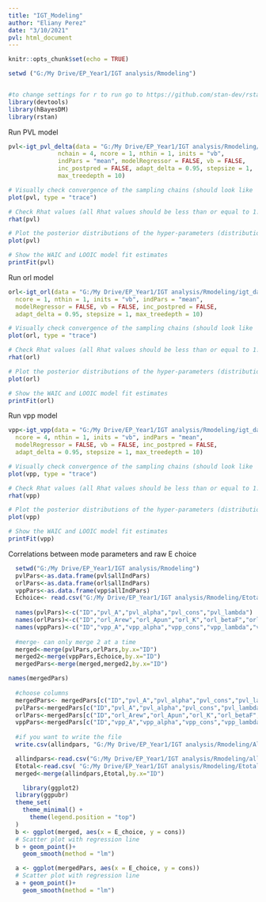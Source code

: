 ```yaml
---
title: "IGT_Modeling"
author: "Eliany Perez"
date: "3/10/2021"
pvl: html_document
---
```


```r
knitr::opts_chunk$set(echo = TRUE)
```

```r
setwd ("G:/My Drive/EP_Year1/IGT analysis/Rmodeling")


#to change settings for r to run go to https://github.com/stan-dev/rstan/wiki/RStan-Getting-Started
library(devtools)
library(hBayesDM)
library(rstan)
```

Run PVL model

```r
pvl<-igt_pvl_delta(data = "G:/My Drive/EP_Year1/IGT analysis/Rmodeling/igt_data2.txt", niter = 4000, nwarmup = 1000,
              nchain = 4, ncore = 1, nthin = 1, inits = "vb",
              indPars = "mean", modelRegressor = FALSE, vb = FALSE,
              inc_postpred = FALSE, adapt_delta = 0.95, stepsize = 1,
              max_treedepth = 10)

```

```r
# Visually check convergence of the sampling chains (should look like 'hairy caterpillars')
plot(pvl, type = "trace")

# Check Rhat values (all Rhat values should be less than or equal to 1.1)
rhat(pvl)

# Plot the posterior distributions of the hyper-parameters (distributions should be unimodal)
plot(pvl)

# Show the WAIC and LOOIC model fit estimates
printFit(pvl)
```

Run orl model

```r
orl<-igt_orl(data = "G:/My Drive/EP_Year1/IGT analysis/Rmodeling/igt_data2.txt", niter = 4000, nwarmup = 1000, nchain = 4,
  ncore = 1, nthin = 1, inits = "vb", indPars = "mean",
  modelRegressor = FALSE, vb = FALSE, inc_postpred = FALSE,
  adapt_delta = 0.95, stepsize = 1, max_treedepth = 10)
```

```r
# Visually check convergence of the sampling chains (should look like 'hairy caterpillars')
plot(orl, type = "trace")

# Check Rhat values (all Rhat values should be less than or equal to 1.1)
rhat(orl)

# Plot the posterior distributions of the hyper-parameters (distributions should be unimodal)
plot(orl)

# Show the WAIC and LOOIC model fit estimates
printFit(orl)
```

Run vpp model

```r
vpp<-igt_vpp(data = "G:/My Drive/EP_Year1/IGT analysis/Rmodeling/igt_data2.txt", niter = 4000, nwarmup = 1000, nchain = 4,
  ncore = 4, nthin = 1, inits = "vb", indPars = "mean",
  modelRegressor = FALSE, vb = FALSE, inc_postpred = FALSE,
  adapt_delta = 0.95, stepsize = 1, max_treedepth = 10)
```

```r
# Visually check convergence of the sampling chains (should look like 'hairy caterpillars')
plot(vpp, type = "trace")

# Check Rhat values (all Rhat values should be less than or equal to 1.1)
rhat(vpp)

# Plot the posterior distributions of the hyper-parameters (distributions should be unimodal)
plot(vpp)

# Show the WAIC and LOOIC model fit estimates
printFit(vpp)
```

Correlations between mode parameters and raw E choice

```r
  setwd("G:/My Drive/EP_Year1/IGT analysis/Rmodeling")
  pvlPars<-as.data.frame(pvl$allIndPars)
  orlPars<-as.data.frame(orl$allIndPars)
  vppPars<-as.data.frame(vpp$allIndPars)
  Echoice<- read.csv("G:/My Drive/EP_Year1/IGT analysis/Rmodeling/Etotal.csv")
  
  names(pvlPars)<-c("ID","pvl_A","pvl_alpha","pvl_cons","pvl_lambda")
  names(orlPars)<-c("ID","orl_Arew","orl_Apun","orl_K","orl_betaF","orl_betaP" )
  names(vppPars)<-c("ID","vpp_A","vpp_alpha","vpp_cons","vpp_lambda","vpp_epP","vpp_epN","vpp_K","vpp_w")
  
  #merge- can only merge 2 at a time
  merged<-merge(pvlPars,orlPars,by.x="ID")
  merged2<-merge(vppPars,Echoice,by.x="ID")
  mergedPars<-merge(merged,merged2,by.x="ID")

names(mergedPars)
  
  #choose columns
  mergedPars<- mergedPars[c("ID","pvl_A","pvl_alpha","pvl_cons","pvl_lambda","orl_Arew","orl_Apun","orl_K","orl_betaF","orl_betaP","vpp_A","vpp_alpha","vpp_cons","vpp_lambda","vpp_epP","vpp_epN","vpp_K","vpp_w","E_choice")] 
  pvlPars<-mergedPars[c("ID","pvl_A","pvl_alpha","pvl_cons","pvl_lambda","E_choice")] 
  orlPars<-mergedPars[c("ID","orl_Arew","orl_Apun","orl_K","orl_betaF","orl_betaP","E_choice")]
  vppPars<-mergedPars[c("ID","vpp_A","vpp_alpha","vpp_cons","vpp_lambda","vpp_epP","vpp_epN","vpp_K","vpp_w","E_choice")] 
  
  #if you want to write the file
  write.csv(allindpars, "G:/My Drive/EP_Year1/IGT analysis/Rmodeling/AllIndpars.csv", row.names=FALSE)

  allindpars<-read.csv("G:/My Drive/EP_Year1/IGT analysis/Rmodeling/allindpars.csv")
  Etotal<-read.csv( "G:/My Drive/EP_Year1/IGT analysis/Rmodeling/Etotal.csv")
  merged<-merge(allindpars,Etotal,by.x="ID")
```

```r
    library(ggplot2)
  library(ggpubr)
  theme_set(
    theme_minimal() +
      theme(legend.position = "top")
  )
  b <- ggplot(merged, aes(x = E_choice, y = cons))
  # Scatter plot with regression line
  b + geom_point()+
    geom_smooth(method = "lm") 
```

```r

  a <- ggplot(mergedPars, aes(x = E_choice, y = cons))
  # Scatter plot with regression line
  a + geom_point()+
    geom_smooth(method = "lm") 

```

